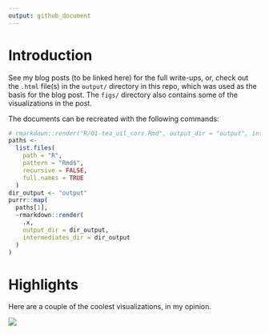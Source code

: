 ```yaml
---
output: github_document
---
```


# Introduction

See my blog posts (to be linked here)
for the full write-ups, or, check out the `.html` file(s) in the `output/` directory
in this repo, which was used as the basis for the blog post.
The `figs/` directory also contains some of the visualizations in the post.

The documents can be recreated with the following commands:

```r
# rmarkdown::render("R/01-tea_uil_cors.Rmd", output_dir = "output", intermediates_dir = "output")
paths <-
  list.files(
    path = "R",
    pattern = "Rmd$",
    recursive = FALSE,
    full.names = TRUE
  )
dir_output <- "output"
purrr::map(
  paths[1],
  ~rmarkdown::render(
    .x,
    output_dir = dir_output, 
    intermediates_dir = dir_output
  )
)
```

# Highlights

Here are a couple of the coolest visualizations, in my opinion.

![](figs/purrrify_caret-banner.png)
